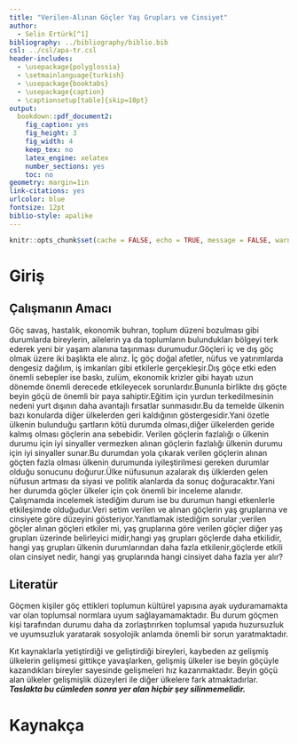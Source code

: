```yaml
---
title: "Verilen-Alınan Göçler Yaş Grupları ve Cinsiyet"
author: 
  - Selin Ertürk[^1]
bibliography: ../bibliography/biblio.bib
csl: ../csl/apa-tr.csl
header-includes:
  - \usepackage{polyglossia}
  - \setmainlanguage{turkish}
  - \usepackage{booktabs}
  - \usepackage{caption} 
  - \captionsetup[table]{skip=10pt}
output:
  bookdown::pdf_document2:
    fig_caption: yes
    fig_height: 3
    fig_width: 4
    keep_tex: no
    latex_engine: xelatex
    number_sections: yes
    toc: no
geometry: margin=1in
link-citations: yes
urlcolor: blue
fontsize: 12pt
biblio-style: apalike
---
```

```r
knitr::opts_chunk$set(cache = FALSE, echo = TRUE, message = FALSE, warning = FALSE)
```

<!-- ======================================================================= -->
<!-- ============================== NOTLAR ================================= -->
<!-- ======================================================================= -->
[^1]: 21080351

# Giriş




## Çalışmanın Amacı
 Göç savaş, hastalık, ekonomik buhran, toplum düzeni bozulması gibi durumlarda bireylerin, ailelerin ya da
toplumların bulundukları bölgeyi terk ederek yeni bir yaşam alanına taşınması durumudur.Göçleri iç ve dış göç olmak üzere iki başlıkta ele alırız. İç göç doğal afetler, nüfus ve yatırımlarda dengesiz dağılım, iş imkanları gibi etkilerle gerçekleşir.Dış göçe etki eden önemli sebepler ise baskı, zulüm, ekonomik krizler gibi hayatı uzun dönemde önemli derecede etkileyecek sorunlardır.Bununla birlikte dış göçte beyin göçü de önemli bir paya sahiptir.Eğitim için yurdun terkedilmesinin nedeni yurt dışının daha avantajlı fırsatlar sunmasıdır.Bu da temelde ülkenin bazı konularda diğer ülkelerden geri kaldığının göstergesidir.Yani özetle ülkenin bulunduğu şartların kötü durumda olması,diğer ülkelerden geride kalmış olması göçlerin ana sebebidir.
 Verilen göçlerin fazlalığı o ülkenin durumu için iyi sinyaller vermezken alınan göçlerin fazlalığı ülkenin durumu için iyi sinyaller sunar.Bu durumdan yola çıkarak verilen göçlerin alınan göçten fazla olması ülkenin durumunda iyileştirilmesi gereken durumlar olduğu sonucunu doğurur.Ülke nüfusunun azalarak dış ülklerden gelen nüfusun artması da siyasi ve politik alanlarda da sonuç doğuracaktır.Yani her durumda göçler ülkeler için çok önemli bir inceleme alanıdır.
 Çalışmamda incelemek istediğim durum ise bu durumun hangi etkenlerle etkileşimde olduğudur.Veri setim verilen ve alınan göçlerin yaş gruplarına ve cinsiyete göre düzeyini gösteriyor.Yanıtlamak istediğim sorular ;verilen göçler alınan göçleri etkiler mi, yaş gruplarına göre verilen göçler diğer yaş grupları üzerinde belirleyici midir,hangi yaş grupları göçlerde daha etkilidir, hangi yaş grupları ülkenin durumlarından daha fazla etkilenir,göçlerde etkili olan cinsiyet nedir, hangi yaş gruplarında hangi cinsiyet daha fazla yer alır?

## Literatür 
Göçmen kişiler göç ettikleri toplumun kültürel yapısına ayak uyduramamakta var 
olan toplumsal normlara uyum sağlayamamaktadır. Bu durum göçmen kişi 
tarafından durumu daha da zorlaştırırken toplumsal yapıda huzursuzluk ve 
uyumsuzluk yaratarak sosyolojik anlamda önemli bir sorun yaratmaktadır.

Kıt kaynaklarla yetiştirdiği ve geliştirdiği bireyleri, kaybeden az 
gelişmiş ülkelerin gelişmesi gittikçe yavaşlarken, gelişmiş ülkeler ise beyin 
göçüyle kazandıkları bireyler sayesinde gelişmeleri hız kazanmaktadır. Beyin 
göçü alan ülkeler gelişmişlik düzeyleri ile diğer ülkelere fark atmaktadırlar.
**_Taslakta bu cümleden sonra yer alan hiçbir şey silinmemelidir._**

\newpage
# Kaynakça {#references}
<div id="refs"></div>

